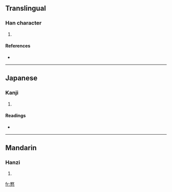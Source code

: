 ==Translingual==

===Han character===
{{Han char|rn=61|rad=心|as=12|sn=16|four=|canj=木大心 (DKP)}}

# {{defn|Han|sort=心12}}

====References====
* {{Han ref|kx=0402.220|dkj=11216|dj=0743.010|hdz=42350.010|uh=6197|ud=24983}}

----

==Japanese==

===Kanji===
{{ja-kanji|grade=|rs=心12}}

# {{defn|Japanese}}

====Readings====
* {{ja-readings|on=[[ぎん]] (gin), [[きん]] (kin)|kun=[[なまじいに]] (namajiini)}}

----

==Mandarin==

===Hanzi===
{{cmn-hanzi|pin=[[yìn]] ([[yin4]])|wg=yin<sup>4</sup>}}

# {{defn|Mandarin}}

[[fr:憗]]